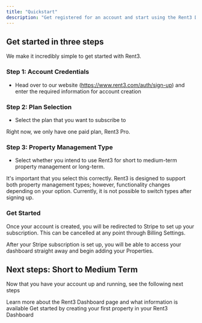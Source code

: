 ```yaml
---
title: "Quickstart"
description: "Get registered for an account and start using the Rent3 Dashboard"
---
```


## Get started in three steps

We make it incredibly simple to get started with Rent3.

### Step 1: Account Credentials

- Head over to our website (https://www.rent3.com/auth/sign-up) and enter the required information for account creation

### Step 2: Plan Selection

- Select the plan that you want to subscribe to

<Info>
  Right now, we only have one paid plan, Rent3 Pro.
</Info>

### Step 3: Property Management Type

- Select whether you intend to use Rent3 for short to medium-term property management or long-term.

<Tip>
  It's important that you select this correctly. Rent3 is designed to support both property management types; however, functionality changes depending on your option. Currently, it is not possible to switch types after signing up.
</Tip>

### Get Started

Once your account is created, you will be redirected to Stripe to set up your subscription. This can be cancelled at any point through Billing Settings.

After your Stripe subscription is set up, you will be able to access your dashboard straight away and begin adding your Properties.

## Next steps: Short to Medium Term

Now that you have your account up and running, see the following next steps

<CardGroup cols={2}>
  <Card title="Dashboard" icon="chart-area" href="/short-to-medium/dashboard">
    Learn more about the Rent3 Dashboard page and what information is available
  </Card>
  <Card title="Create Your First Property" icon="building" href="/short-to-medium/properties/create">
    Get started by creating your first property in your Rent3 Dashboard
  </Card>
</CardGroup>